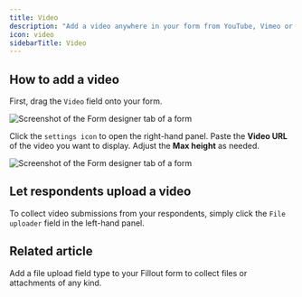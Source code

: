 ```yaml
---
title: Video
description: "Add a video anywhere in your form from YouTube, Vimeo or any video platform."
icon: video
sidebarTitle: Video
---
```


## How to add a video

First, drag the `Video` field onto your form.

<Frame>
  <img src="/images/images/image-28.png" alt="Screenshot of the Form designer tab of a form" />
</Frame>

Click the `settings icon` to open the right-hand panel. Paste the **Video URL** of the video you want to display. Adjust the **Max height** as needed.

<Frame>
  <img src="/images/images/image-29.png" alt="Screenshot of the Form designer tab of a form" />
</Frame>

## Let respondents upload a video

To collect video submissions from your respondents, simply click the `File uploader` field in the left-hand panel.

## Related article

<CardGroup cols={3}>
  <Card title="File uploads" href="/help/file-upload" icon="file" iconType="regular" color="#FFC738">
    Add a file upload field type to your Fillout form to collect files or attachments of any kind.
  </Card>
</CardGroup>
